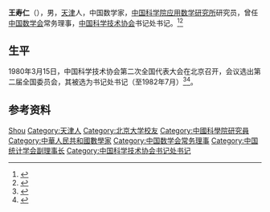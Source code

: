 {{Otheruses|other=名为王寿仁的其他人物|王寿仁}}

'''王寿仁'''（{{bd|1916年|}}），男，[[天津|天津]]人，中国数学家，[[中国科学院应用数学研究所|中国科学院应用数学研究所]]研究员，曾任[[中国数学会|中国数学会]]常务理事，[[中国科学技术协会|中国科学技术协会]]书记处书记。<ref>{{Cite book|title=中华当代文化名人大辞典|author=张品兴, 殷登祥, 陈有进等主编|publisher=中国广播电视出版社|year=1992|isbn=9787504315137|location=北京|pages=}}</ref><ref>{{Cite book|title=二十世纪中国名人辞典|author=蔡开松, 于信凤主编; 曾卓明, 周溯源, 赵书刚副主编|publisher=辽宁人民出版社|year=1991|isbn=|location=沈阳|pages=}}</ref>

== 生平 ==
1980年3月15日，中国科学技术协会第二次全国代表大会在北京召开，会议选出第二届全国委员会，其被选为书记处书记（至1982年7月）<ref>{{Cite book|title=中国共产党组织史资料 附卷4 中华人民共和国群众团体组织 1949.10-1997.9|last=[[中共中央组织部|中共中央组织部]]，中共中央党史研究室，中央档案馆|publisher=[[中共党史出版社|中共党史出版社]]|year=2000|isbn=7-80136-318-3|location=北京|pages=405-406}}</ref><ref>{{Cite book|title=中国科学技术团体|last=何志平，尹恭成，张小梅主编|publisher=[[上海科学普及出版社|上海科学普及出版社]]|location=上海|year=1990.12|isbn=7-5427-0276-9|pages=1010-1011}}</ref>。

== 参考资料 ==
{{reflist}}

{{Navboxes 
| title  = 王寿仁在[[中国数学会|中国数学会]]的职务
| list1  =
{{中国数学会第一届理事会}}
{{中国数学会第二届理事会}}
{{中国数学会第三届理事会}}
{{中国数学会第四届理事会}}
}}
{{Navboxes 
| title  = 王寿仁在[[中国科学技术协会|中国科学技术协会]]的职务
| list1  =
{{中国科学技术协会第二届全国委员会}}
}}

{{Authority control}}
{{DEFAULTSORT:Wang王}}
[[Category:王姓|Shou]]
[[Category:天津人|Category:天津人]]
[[Category:北京大学校友|Category:北京大学校友]]
[[Category:中國科學院研究員|Category:中國科學院研究員]]
[[Category:中華人民共和國數學家|Category:中華人民共和國數學家]]
[[Category:中国数学会常务理事|Category:中国数学会常务理事]]
[[Category:中国统计学会副理事长|Category:中国统计学会副理事长]]
[[Category:中国科学技术协会书记处书记|Category:中国科学技术协会书记处书记]]

{{中国人物小作品}}